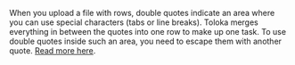 <Cut title="Why do I get blank spaces inside my TSV file?">

When you upload a file with rows, double quotes indicate an area where you can use special characters (tabs or line breaks). Toloka merges everything in between the quotes into one row to make up one task. To use double quotes inside such an area, you need to escape them with another quote. [Read more here](/docs/guide/pool_csv#string).

</Cut>
